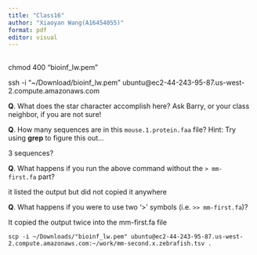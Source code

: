 ```yaml
---
title: "Class16"
author: "Xiaoyan Wang(A16454055)"
format: pdf
editor: visual
---
```


## 

chmod 400 "bioinf_lw.pem"

ssh -i "\~/Download/bioinf_lw.pem" ubuntu\@ec2-44-243-95-87.us-west-2.compute.amazonaws.com

**Q**. What does the star character accomplish here? Ask Barry, or your class neighbor, if you are not sure!

**Q**. How many sequences are in this `mouse.1.protein.faa` file? Hint: Try using **grep** to figure this out…

3 sequences?

**Q**. What happens if you run the above command without the `> mm-first.fa` part?

it listed the output but did not copied it anywhere

**Q**. What happens if you were to use two ‘\>’ symbols (i.e. `>> mm-first.fa`)?

It copied the output twice into the mm-first.fa file

```         
scp -i ~/Downloads/"bioinf_lw.pem" ubuntu@ec2-44-243-95-87.us-west-2.compute.amazonaws.com:~/work/mm-second.x.zebrafish.tsv .
```
